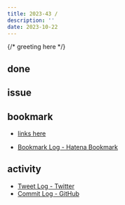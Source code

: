 ```yaml
---
title: 2023-43 / 
description: ''
date: 2023-10-22
---
```


{/* greeting here */}

## done

### 

## issue

### 

## bookmark

- [links here]()


- [Bookmark Log - Hatena Bookmark](https://b.hatena.ne.jp/Ryo_K/bookmark)

## activity

<Tweet tweetLink="" />
<Instagram instagramId="" />
<YouTube youTubeId="" />

- [Tweet Log - Twitter](https://twitter.com/search?q=(from%3Alegnoh)%20until%3A2023-10-22%20since%3A2023-10-16%20-filter%3Areplies&src=typed_query)
- [Commit Log - GitHub](https://github.com/legnoh?tab=overview&from=2023-10-16&to=2023-10-22)
